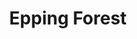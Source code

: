 ---
title: Epping Forest
publish: true
tuneMeta:
    source: Playford
    tutor:
        name: Wal
        date: 2025-04-22
    relatedTunes: 
        - Glory of the Sun
    type:
        - session
    relatedLinks:
        - link:
            url: https://tunearch.org/wiki/Epping_Forest_(1)
            text: Traditional Tune Archive
        - link:
            url: https://playforddances.com/dances/epping-forest/
            text: Playford Dances
        - link:
            url: https://open.spotify.com/track/6w9ckQs1cmnXkfb0qrV12h?si=pkBC4Er7QQmH1eqNcNmL4Q
            text: Spotify
tuneVideo:
    - video: 
        title: Epping Forest played by Wal
        src: /tunes/epping-forest/epping-forest.mp4
---